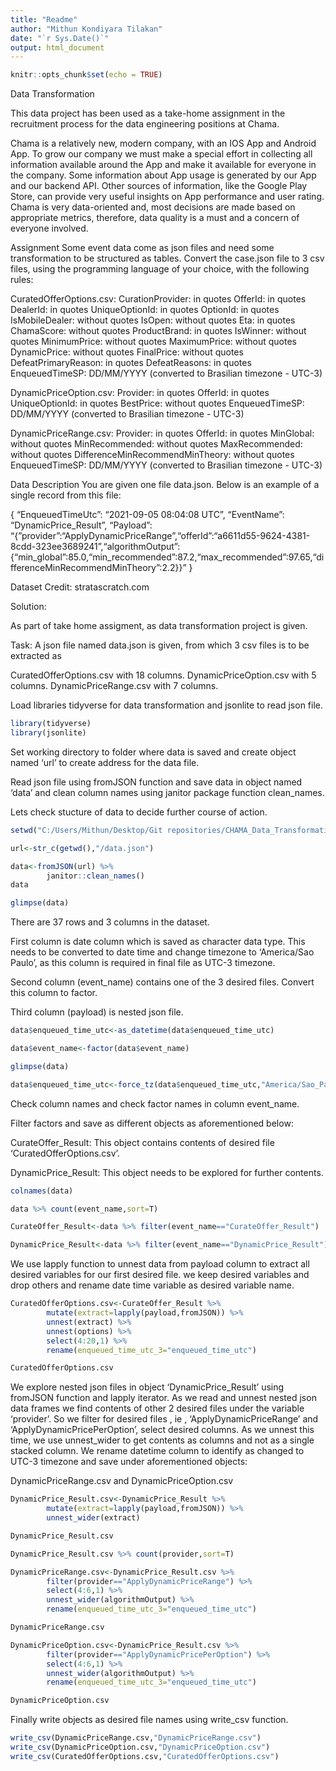 ```yaml
---
title: "Readme"
author: "Mithun Kondiyara Tilakan"
date: "`r Sys.Date()`"
output: html_document
---
```


```r
knitr::opts_chunk$set(echo = TRUE)
```

Data Transformation

This data project has been used as a take-home assignment in the recruitment process for the data engineering positions at Chama.

Chama is a relatively new, modern company, with an IOS App and Android App. To grow our company we must make a special effort in collecting all information available around the App and make it available for everyone in the company. Some information about App usage is generated by our App and our backend API. Other sources of information, like the Google Play Store, can provide very useful insights on App performance and user rating. Chama is very data-oriented and, most decisions are made based on appropriate metrics, therefore, data quality is a must and a concern of everyone involved.

Assignment Some event data come as json files and need some transformation to be structured as tables. Convert the case.json file to 3 csv files, using the programming language of your choice, with the following rules:

CuratedOfferOptions.csv: CurationProvider: in quotes OfferId: in quotes DealerId: in quotes UniqueOptionId: in quotes OptionId: in quotes IsMobileDealer: without quotes IsOpen: without quotes Eta: in quotes ChamaScore: without quotes ProductBrand: in quotes IsWinner: without quotes MinimumPrice: without quotes MaximumPrice: without quotes DynamicPrice: without quotes FinalPrice: without quotes DefeatPrimaryReason: in quotes DefeatReasons: in quotes EnqueuedTimeSP: DD/MM/YYYY (converted to Brasilian timezone - UTC-3)

DynamicPriceOption.csv: Provider: in quotes OfferId: in quotes UniqueOptionId: in quotes BestPrice: without quotes EnqueuedTimeSP: DD/MM/YYYY (converted to Brasilian timezone - UTC-3)

DynamicPriceRange.csv: Provider: in quotes OfferId: in quotes MinGlobal: without quotes MinRecommended: without quotes MaxRecommended: without quotes DifferenceMinRecommendMinTheory: without quotes EnqueuedTimeSP: DD/MM/YYYY (converted to Brasilian timezone - UTC-3)

Data Description You are given one file data.json. Below is an example of a single record from this file:

{ “EnqueuedTimeUtc”: “2021-09-05 08:04:08 UTC”, “EventName”: “DynamicPrice_Result”, “Payload”: “{"provider":"ApplyDynamicPriceRange","offerId":"a6611d55-9624-4381-8cdd-323ee3689241","algorithmOutput":{"min_global":85.0,"min_recommended":87.2,"max_recommended":97.65,"differenceMinRecommendMinTheory":2.2}}” }

Dataset Credit: stratascratch.com

Solution:

As part of take home assigment, as data transformation project is given.

Task: A json file named data.json is given, from which 3 csv files is to be extracted as

CuratedOfferOptions.csv with 18 columns. DynamicPriceOption.csv with 5 columns. DynamicPriceRange.csv with 7 columns.

Load libraries tidyverse for data transformation and jsonlite to read json file.

```r
library(tidyverse)
library(jsonlite)
```

Set working directory to folder where data is saved and create object named ‘url’ to create address for the data file.

Read json file using fromJSON function and save data in object named ‘data’ and clean column names using janitor package function clean_names.

Lets check stucture of data to decide further course of action.

```r
setwd("C:/Users/Mithun/Desktop/Git repositories/CHAMA_Data_Transformation")

url<-str_c(getwd(),"/data.json")

data<-fromJSON(url) %>%
        janitor::clean_names()
data

glimpse(data)
```

There are 37 rows and 3 columns in the dataset.

First column is date column which is saved as character data type. This needs to be converted to date time and change timezone to ‘America/Sao Paulo’, as this column is required in final file as UTC-3 timezone.

Second column (event_name) contains one of the 3 desired files. Convert this column to factor.

Third column (payload) is nested json file.

```r
data$enqueued_time_utc<-as_datetime(data$enqueued_time_utc)

data$event_name<-factor(data$event_name)

glimpse(data)

data$enqueued_time_utc<-force_tz(data$enqueued_time_utc,"America/Sao_Paulo")
```

Check column names and check factor names in column event_name.

Filter factors and save as different objects as aforementioned below:

CurateOffer_Result: This object contains contents of desired file ‘CuratedOfferOptions.csv’.

DynamicPrice_Result: This object needs to be explored for further contents.

```r
colnames(data)

data %>% count(event_name,sort=T)

CurateOffer_Result<-data %>% filter(event_name=="CurateOffer_Result")

DynamicPrice_Result<-data %>% filter(event_name=="DynamicPrice_Result")
```

We use lapply function to unnest data from payload column to extract all desired variables for our first desired file. we keep desired variables and drop others and rename date time variable as desired variable name.

```r
CuratedOfferOptions.csv<-CurateOffer_Result %>%
        mutate(extract=lapply(payload,fromJSON)) %>% 
        unnest(extract) %>% 
        unnest(options) %>%
        select(4:20,1) %>% 
        rename(enqueued_time_utc_3="enqueued_time_utc")

CuratedOfferOptions.csv
```

We explore nested json files in object ‘DynamicPrice_Result’ using fromJSON function and lapply iterator. As we read and unnest nested json data frames we find contents of other 2 desired files under the variable ‘provider’. So we filter for desired files , ie , ‘ApplyDynamicPriceRange’ and ‘ApplyDynamicPricePerOption’, select desired columns. As we unnest this time, we use unnest_wider to get contents as columns and not as a single stacked column. We rename datetime column to identify as changed to UTC-3 timezone and save under aforementioned objects:

DynamicPriceRange.csv and DynamicPriceOption.csv

```r
DynamicPrice_Result.csv<-DynamicPrice_Result %>% 
        mutate(extract=lapply(payload,fromJSON)) %>% 
        unnest_wider(extract) 

DynamicPrice_Result.csv

DynamicPrice_Result.csv %>% count(provider,sort=T)

DynamicPriceRange.csv<-DynamicPrice_Result.csv %>% 
        filter(provider=="ApplyDynamicPriceRange") %>% 
        select(4:6,1) %>%
        unnest_wider(algorithmOutput) %>% 
        rename(enqueued_time_utc_3="enqueued_time_utc")

DynamicPriceRange.csv

DynamicPriceOption.csv<-DynamicPrice_Result.csv %>% 
        filter(provider=="ApplyDynamicPricePerOption") %>% 
        select(4:6,1) %>% 
        unnest_wider(algorithmOutput) %>% 
        rename(enqueued_time_utc_3="enqueued_time_utc")

DynamicPriceOption.csv
```
Finally write objects as desired file names using write_csv function.

```r
write_csv(DynamicPriceRange.csv,"DynamicPriceRange.csv")
write_csv(DynamicPriceOption.csv,"DynamicPriceOption.csv")
write_csv(CuratedOfferOptions.csv,"CuratedOfferOptions.csv")
```


